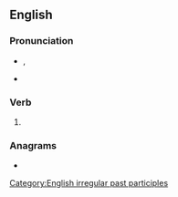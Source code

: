 ==English==

===Pronunciation===
* {{enPR|stŭngk}}, {{IPA|en|/stʌŋk/}}
* {{rhymes|en|ʌŋk}}

===Verb===
{{head|en|verb form}}

# {{en-past of|stink}}

===Anagrams===
* {{anagrams|en|a=knstu|knuts|tunks}}

[[Category:English irregular past participles]]